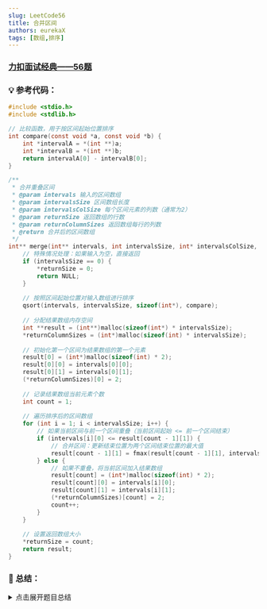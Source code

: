 ```yaml
---
slug: LeetCode56
title: 合并区间
authors: eurekaX
tags: [数组,排序]
---
```



### <B2>[力扣面试经典——56题](https://leetcode.cn/problems/merge-intervals/description/?envType=study-plan-v2&envId=top-interview-150 "力扣")</B2>

<!-- truncate -->


### 💡 参考代码：

```c
#include <stdio.h>
#include <stdlib.h>

// 比较函数，用于按区间起始位置排序
int compare(const void *a, const void *b) {
    int *intervalA = *(int **)a;
    int *intervalB = *(int **)b;
    return intervalA[0] - intervalB[0];
}

/**
 * 合并重叠区间
 * @param intervals 输入的区间数组
 * @param intervalsSize 区间数组长度
 * @param intervalsColSize 每个区间元素的列数（通常为2）
 * @param returnSize 返回数组的行数
 * @param returnColumnSizes 返回数组每行的列数
 * @return 合并后的区间数组
 */
int** merge(int** intervals, int intervalsSize, int* intervalsColSize, int* returnSize, int** returnColumnSizes){
    // 特殊情况处理：如果输入为空，直接返回
    if (intervalsSize == 0) {
        *returnSize = 0;
        return NULL;
    }
    
    // 按照区间起始位置对输入数组进行排序
    qsort(intervals, intervalsSize, sizeof(int*), compare);
    
    // 分配结果数组内存空间
    int **result = (int**)malloc(sizeof(int*) * intervalsSize);
    *returnColumnSizes = (int*)malloc(sizeof(int) * intervalsSize);
    
    // 初始化第一个区间为结果数组的第一个元素
    result[0] = (int*)malloc(sizeof(int) * 2);
    result[0][0] = intervals[0][0];
    result[0][1] = intervals[0][1];
    (*returnColumnSizes)[0] = 2;
    
    // 记录结果数组当前元素个数
    int count = 1;
    
    // 遍历排序后的区间数组
    for (int i = 1; i < intervalsSize; i++) {
        // 如果当前区间与前一个区间重叠（当前区间起始 <= 前一个区间结束）
        if (intervals[i][0] <= result[count - 1][1]) {
            // 合并区间：更新结束位置为两个区间结束位置的最大值
            result[count - 1][1] = fmax(result[count - 1][1], intervals[i][1]);
        } else {
            // 如果不重叠，将当前区间加入结果数组
            result[count] = (int*)malloc(sizeof(int) * 2);
            result[count][0] = intervals[i][0];
            result[count][1] = intervals[i][1];
            (*returnColumnSizes)[count] = 2;
            count++;
        }
    }
    
    // 设置返回数组大小
    *returnSize = count;
    return result;
}
```

### 📖 总结：

<details>
<summary>点击展开题目总结</summary>
# 🤔 合并区间

---

## 1️⃣ 题目核心信息

🎯 **功能描述**：给定一个区间数组，合并所有重叠的区间，返回一个不重叠的区间数组，该数组需恰好覆盖输入中的所有区间。

📥 **输入输出**：
- **输入**：`intervals` - 二维整数数组，表示多个区间；`intervalsSize` - 区间数量；`intervalsColSize` - 每个区间包含的元素个数
- **输出**：合并后的不重叠区间数组，通过 `returnSize` 返回数组行数，通过 `returnColumnSizes` 返回每行列数

---

## 2️⃣ 实现原理

💡 **核心思路**：先按区间起始位置排序，然后遍历合并重叠区间。

📋 **实现步骤**：
1. 对输入的区间数组按起始位置进行排序
2. 初始化结果数组，将第一个区间加入结果
3. 遍历剩余区间，判断是否与结果数组中最后一个区间重叠
4. 如果重叠则合并，更新结束位置；否则将当前区间加入结果数组

---

## 3️⃣ 关键点解析

### 🎯 代码技巧
- 使用 `qsort` 对二维数组进行排序，自定义比较函数
- 通过比较当前区间起始位置与前一个区间结束位置判断是否重叠
- 合并时取两个区间结束位置的最大值作为新区间结束位置
- 动态管理内存分配和返回参数设置

## 4️⃣ 使用场景

### ✅ 适用情况：
- 时间区间合并
- 资源调度中的时间段整合
- 连续区间检测与合并

### ⚠️ 前提条件：
- 输入区间为有效的二维数组
- 每个区间包含起始和结束两个元素

## 5️⃣ 复杂度分析

- ⏱️ 时间复杂度：O(n log n)，主要消耗在排序上，其中 n 为区间数量
- 💾 空间复杂度：O(n)，用于存储结果数组

## 6️⃣ 注意事项

### 🚩 边界情况：
- 输入数组为空的情况
- 只有一个区间的情况
- 所有区间都不重叠的情况

### 💥 易错点：
- 忘记对区间进行排序导致合并错误
- 合并时未正确取最大结束位置
- 内存分配和返回参数设置错误

## 7️⃣ 补充说明

以示例1为例，逐步演示算法执行过程：

**输入**: `intervals = [[1,3],[2,6],[8,10],[15,18]]`

#### 第一步：排序

首先对区间数组按起始位置进行排序：
```
排序前: [[1,3],[2,6],[8,10],[15,18]]
排序后: [[1,3],[2,6],[8,10],[15,18]] (此例中已经有序)
```

#### 第二步：初始化结果数组

将第一个区间 `[1,3]` 加入结果数组：
```
result = [[1,3]] count = 1
```

#### 第三步：遍历并合并区间

#### 处理区间 [2,6]:

比较 `2` (当前区间起始) 与 `3` (结果数组最后一个区间结束):
- 因为 `2 <= 3`，所以两个区间重叠
- 合并区间，更新结束位置为 `max(3, 6) = 6`
```
result = [[1,6]] count = 1
```

#### 处理区间 [8,10]:

比较 `8` (当前区间起始) 与 `6` (结果数组最后一个区间结束):
- 因为 `8 > 6`，所以两个区间不重叠
- 将 `[8,10]` 添加到结果数组
```
result = [[1,6],[8,10]] count = 2
```

#### 处理区间 [15,18]:

比较 `15` (当前区间起始) 与 `10` (结果数组最后一个区间结束):
- 因为 `15 > 10`，所以两个区间不重叠
- 将 `[15,18]` 添加到结果数组
```
result = [[1,6],[8,10],[15,18]] count = 3
```

#### 第四步：返回结果

最终结果为: `[[1,6],[8,10],[15,18]]`

#### 另一个例子：包含重叠边界的区间

**输入**: `intervals = [[1,4],[4,5]]`

#### 排序后:
```
[[1,4],[4,5]]
```

#### 处理过程:

1. 初始化: `result = [[1,4]]`, `count = 1`

2. 处理 `[4,5]`:
   - 比较 `4` 与 `4`: 因为 `4 <= 4`，区间重叠
   - 合并区间，更新结束位置为 `max(4, 5) = 5`
   - 结果: `result = [[1,5]]`, `count = 1`

3. 返回结果: `[[1,5]]`

这说明在区间问题中，一个区间的结束位置等于另一个区间的起始位置时，这两个区间也被视为重叠区间，需要合并。

</details>
